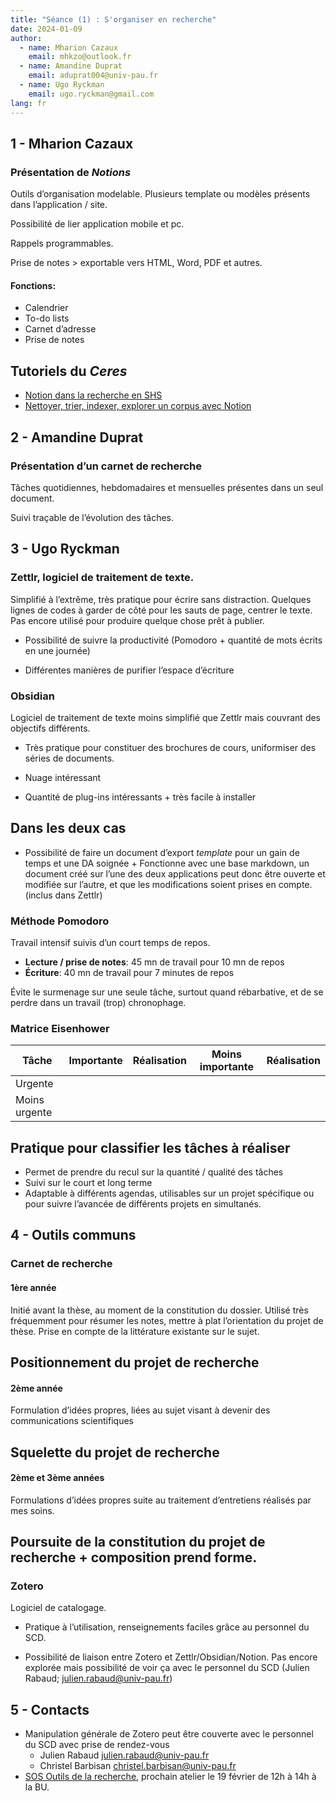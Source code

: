 ```yaml
---
title: "Séance (1) : S'organiser en recherche"
date: 2024-01-09
author:
  - name: Mharion Cazaux
    email: mhkzo@outlook.fr
  - name: Amandine Duprat
    email: aduprat004@univ-pau.fr
  - name: Ugo Ryckman
    email: ugo.ryckman@gmail.com
lang: fr
---
```


## 1 - Mharion Cazaux

### Présentation de *Notions*

Outils d'organisation modelable. Plusieurs template ou modèles présents dans l'application / site.

Possibilité de lier application mobile et pc.

Rappels programmables.

Prise de notes \> exportable vers HTML, Word, PDF et autres.

#### Fonctions:

-   Calendrier
-   To-do lists
-   Carnet d'adresse
-   Prise de notes


::: callout-tip
## Tutoriels du *Ceres*

- [Notion dans la recherche en SHS](https://ceres.sorbonne-universite.fr/tutoriels/2022-03-05_guide_notion/)
- [Nettoyer, trier, indexer, explorer un corpus avec Notion](https://ceres.sorbonne-universite.fr/tutoriels/2023-04-06_cours_nettoyage/)
:::

## 2 - Amandine Duprat

### Présentation d'un carnet de recherche

Tâches quotidiennes, hebdomadaires et mensuelles présentes dans un seul document.

Suivi traçable de l'évolution des tâches.

## 3 - Ugo Ryckman

### Zettlr, logiciel de traitement de texte.

Simplifié à l'extrême, très pratique pour écrire sans distraction. Quelques lignes de codes à garder de côté pour les sauts de page, centrer le texte. Pas encore utilisé pour produire quelque chose prêt à publier.

- Possibilité de suivre la productivité (Pomodoro + quantité de mots écrits en une journée)

- Différentes manières de purifier l'espace d'écriture

### Obsidian

Logiciel de traitement de texte moins simplifié que Zettlr mais couvrant des objectifs différents.

- Très pratique pour constituer des brochures de cours, uniformiser des séries de documents.

- Nuage intéressant

- Quantité de plug-ins intéressants + très facile à installer

::: callout-tip
## Dans les deux cas

- Possibilité de faire un document d'export *template* pour un gain de temps et une DA soignée + Fonctionne avec une base markdown, un document créé sur l'une des deux applications peut donc être ouverte et modifiée sur l'autre, et que les modifications soient prises en compte. (inclus dans Zettlr)
:::

### Méthode Pomodoro


Travail intensif suivis d'un court temps de repos. 

::: {.callout-note appearance="minimal"}

- **Lecture / prise de notes**: 45 mn de travail pour 10 mn de repos
- **Écriture**: 40 mn de travail pour 7 minutes de repos

:::

Évite le surmenage sur une seule tâche, surtout quand rébarbative, et de se perdre dans un travail (trop) chronophage. 

### Matrice Eisenhower

| Tâche | Importante | Réalisation | Moins importante |Réalisation|
|---|---|---|---|---|
| Urgente |||||
|Moins urgente|||||

::: callout-tip
## Pratique pour classifier les tâches à réaliser 

- Permet de prendre du recul sur la quantité / qualité des tâches 
- Suivi sur le court et long terme 
- Adaptable à différents agendas, utilisables sur un projet spécifique ou pour suivre l'avancée de différents projets en simultanés.
:::

## 4 - Outils communs 

### Carnet de recherche 

#### 1ère année

Initié avant la thèse, au moment de la constitution du dossier. Utilisé très fréquemment pour résumer les notes, mettre à plat l'orientation du projet de thèse. Prise en compte de la littérature existante sur le sujet. 

::: {.callout-important icon=false}
## Positionnement du projet de recherche 
:::

#### 2ème année

Formulation d'idées propres, liées au sujet visant à devenir des communications scientifiques

::: {.callout-important icon=false}
## Squelette du projet de recherche 
:::

#### 2ème et 3ème années

Formulations d'idées propres suite au traitement d'entretiens réalisés par mes soins. 

::: {.callout-important icon=false}
## Poursuite de la constitution du projet de recherche + composition prend forme.
:::

### Zotero

Logiciel de catalogage. 

- Pratique à l'utilisation, renseignements faciles grâce au personnel du SCD.

- Possibilité de liaison entre Zotero et Zettlr/Obsidian/Notion. Pas encore explorée mais possibilité de voir ça avec le personnel du SCD (Julien Rabaud; <julien.rabaud@univ-pau.fr>)


## 5 - Contacts 

- Manipulation générale de Zotero peut être couverte avec le personnel du SCD avec prise de rendez-vous 
  - Julien Rabaud <julien.rabaud@univ-pau.fr>
  - Christel Barbisan <christel.barbisan@univ-pau.fr>
- [SOS Outils de la recherche](https://bibliotheques.univ-pau.fr/fr/actualites-des-bibliotheques/ateliers-sos-methodes-et-techniques-des-shs.html), prochain atelier le 19 février de 12h à 14h à la BU.